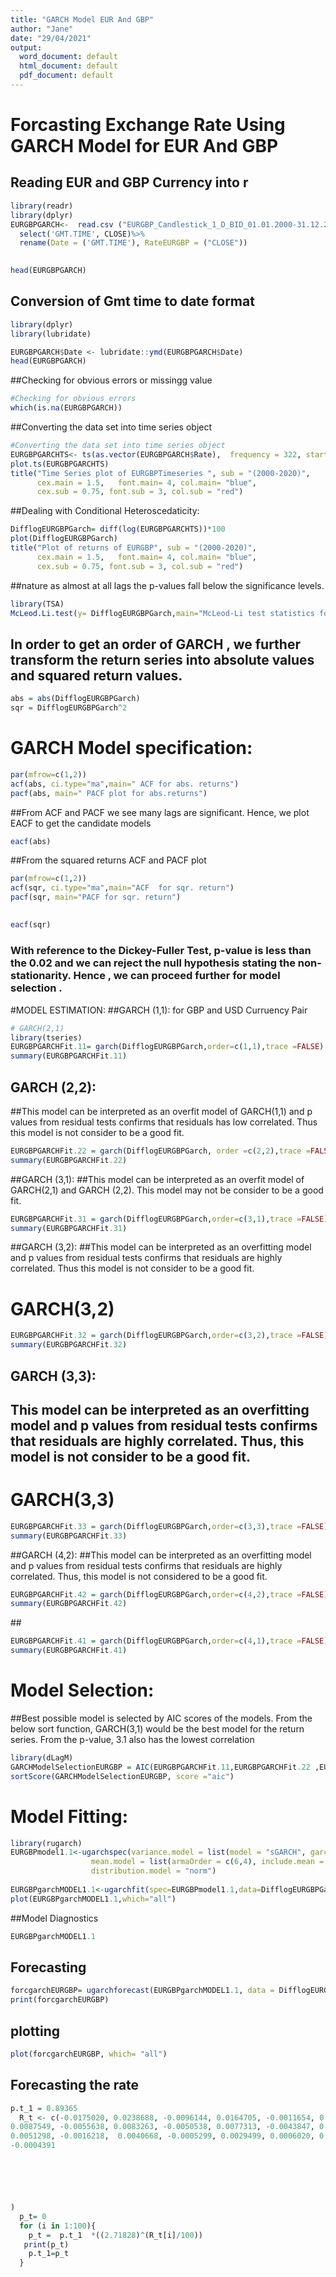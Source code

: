 ```yaml
---
title: "GARCH Model EUR And GBP"
author: "Jane"
date: "29/04/2021"
output:
  word_document: default
  html_document: default
  pdf_document: default
---
```





# Forcasting Exchange Rate Using GARCH Model for EUR And GBP
## Reading EUR and GBP Currency into r


```r
library(readr)
library(dplyr)
EURGBPGARCH<-  read.csv ("EURGBP_Candlestick_1_D_BID_01.01.2000-31.12.2020.csv")%>%
  select('GMT.TIME', CLOSE)%>%
  rename(Date = ('GMT.TIME'), RateEURGBP = ("CLOSE"))

  
head(EURGBPGARCH)
```

## Conversion of Gmt time to date format
```r
library(dplyr)
library(lubridate)

EURGBPGARCH$Date <- lubridate::ymd(EURGBPGARCH$Date)
head(EURGBPGARCH)

```



##Checking for obvious errors or missingg value
```r
#Checking for obvious errors
which(is.na(EURGBPGARCH))

```

##Converting the data set into time series object

```r
#Converting the data set into time series object
EURGBPGARCHTS<- ts(as.vector(EURGBPGARCH$Rate),  frequency = 322, start= c(2000,01,03))
plot.ts(EURGBPGARCHTS)
title("Time Series plot of EURGBPTimeseries ", sub = "(2000-2020)",
      cex.main = 1.5,   font.main= 4, col.main= "blue",
      cex.sub = 0.75, font.sub = 3, col.sub = "red")
```








##Dealing with Conditional Heteroscedaticity:


```r
 
DifflogEURGBPGarch= diff(log(EURGBPGARCHTS))*100
plot(DifflogEURGBPGarch)
title("Plot of returns of EURGBP", sub = "(2000-2020)",
      cex.main = 1.5,   font.main= 4, col.main= "blue",
      cex.sub = 0.75, font.sub = 3, col.sub = "red")
```

##nature as almost at all lags the p-values fall below the significance levels.



```r
library(TSA)
McLeod.Li.test(y= DifflogEURGBPGarch,main="McLeod-Li test statistics for Daily return series")
```



## In order to get an order of GARCH , we further transform the return series into absolute values and squared return values.


```r

abs = abs(DifflogEURGBPGarch)
sqr = DifflogEURGBPGarch^2
```




# GARCH Model specification:

```r
par(mfrow=c(1,2))
acf(abs, ci.type="ma",main=" ACF for abs. returns")
pacf(abs, main=" PACF plot for abs.returns")
```


##From ACF and PACF we see many lags are significant. Hence, we plot EACF to get the candidate models

```r
eacf(abs) 
```

##From the squared returns ACF and PACF plot
```r


par(mfrow=c(1,2))
acf(sqr, ci.type="ma",main="ACF  for sqr. return")
pacf(sqr, main="PACF for sqr. return")
```

##

```r
eacf(sqr) 
```



### With reference to the Dickey-Fuller Test, p-value is less than the 0.02 and we can reject the null hypothesis stating the non-stationarity. Hence , we can proceed further for model selection .


#MODEL ESTIMATION:
##GARCH (1,1): for GBP and USD Curruency Pair


```r


# GARCH(2,1)
library(tseries)
EURGBPGARCHFit.11= garch(DifflogEURGBPGarch,order=c(1,1),trace =FALSE)
summary(EURGBPGARCHFit.11)
```



## GARCH (2,2):
##This model can be interpreted as an overfit model of GARCH(1,1) and p values from residual tests confirms that residuals has low correlated. Thus this model is not consider to be a good fit.

```r

EURGBPGARCHFit.22 = garch(DifflogEURGBPGarch, order =c(2,2),trace =FALSE)
summary(EURGBPGARCHFit.22)
```


##GARCH (3,1):
##This model can be interpreted as an overfit model of GARCH(2,1) and GARCH (2,2). This model may not be consider to be a good fit.



```r

EURGBPGARCHFit.31 = garch(DifflogEURGBPGarch,order=c(3,1),trace =FALSE)
summary(EURGBPGARCHFit.31)
```


##GARCH (3,2):
##This model can be interpreted as an overfitting model and p values from residual tests confirms that residuals are highly correlated. Thus this model is not consider to be a good fit.

# GARCH(3,2) 

```r
EURGBPGARCHFit.32 = garch(DifflogEURGBPGarch,order=c(3,2),trace =FALSE)
summary(EURGBPGARCHFit.32)
```


## GARCH (3,3):
## This model can be interpreted as an overfitting model and p values from residual tests confirms that residuals are highly correlated. Thus, this model is not consider to be a good fit.

# GARCH(3,3)

```r

EURGBPGARCHFit.33 = garch(DifflogEURGBPGarch,order=c(3,3),trace =FALSE)
summary(EURGBPGARCHFit.33)
```


##GARCH (4,2):
##This model can be interpreted as an overfitting model and p values from residual tests confirms that residuals are highly correlated. Thus, this model is not considered to be a good fit.



```r

EURGBPGARCHFit.42 = garch(DifflogEURGBPGarch,order=c(4,2),trace =FALSE)
summary(EURGBPGARCHFit.42)
```
  ##
  
```r

EURGBPGARCHFit.41 = garch(DifflogEURGBPGarch,order=c(4,1),trace =FALSE)
summary(EURGBPGARCHFit.41)
```


# Model Selection:
##Best possible model is selected by AIC scores of the models. From the below sort function, GARCH(3,1) would be the best model for the return series. From the p-value, 3.1 also has the lowest correlation


```r
library(dLagM)
GARCHModelSelectionEURGBP = AIC(EURGBPGARCHFit.11,EURGBPGARCHFit.22 ,EURGBPGARCHFit.31,EURGBPGARCHFit.32,EURGBPGARCHFit.33, EURGBPGARCHFit.42, EURGBPGARCHFit.41)
sortScore(GARCHModelSelectionEURGBP, score ="aic")
```


# Model Fitting:

```r
library(rugarch)
EURGBPmodel1.1<-ugarchspec(variance.model = list(model = "sGARCH", garchOrder = c(1,1)), 
                  mean.model = list(armaOrder = c(6,4), include.mean = TRUE), 
                  distribution.model = "norm")
                  
EURGBPgarchMODEL1.1<-ugarchfit(spec=EURGBPmodel1.1,data=DifflogEURGBPGarch, out.sample = 100)
plot(EURGBPgarchMODEL1.1,which="all")
```

##Model Diagnostics

```r
EURGBPgarchMODEL1.1
```


## Forecasting

```r
forcgarchEURGBP= ugarchforecast(EURGBPgarchMODEL1.1, data = DifflogEURGBPGarch, n.ahead = 100, n.roll = 10)
print(forcgarchEURGBP)
```


## plotting

```r
plot(forcgarchEURGBP, which= "all")
```

## Forecasting the rate


```r
p.t_1 = 0.89365
  R_t <- c(-0.0175020, 0.0238688, -0.0096144, 0.0164705, -0.0011654, 0.0137289, -0.0007232, 0.0116537, -0.0002277, 0.0098904, 0.0004323, 0.0081169, 0.0012552, 0.0063438, 0.0022094, 0.0045913, 0.0032507, 0.0028840, 0.0043354, 0.0012485, 0.0054215, -0.0002880, 0.0064697, -0.0016996, 0.0074436, -0.0029618, 0.0083107, -0.0040527, 0.0090426, -0.0049536, 0.0096160, -0.0056500, 0.0100124, -0.0061315, 0.0102191, -0.0063924, 0.0102285, -0.0064322, 0.0100390 , -0.0062551, 0.0096543,  -0.0058704,  0.0090835 , -0.0052920,  0.0083405,  -0.0045383, 0.0074438, -0.0036315, 0.0064158 , -0.0025972, 0.0052821, -0.0014637, 0.0040710, -0.0002614, 0.0028126, 0.0009780, 0.0015380, 0.0022224, 0.0002787 ,  0.0034401, -0.0009348, 0.0046002, -0.0020729, 0.0056739, -0.0031084 , 0.0066347, -0.0040166, 0.0074593, -0.0047765 , 0.0081281, -0.0053708, 0.0086257, -0.0057864,  0.0089411, -0.0060148, 0.0090679, -0.0060524, 0.0090048, -0.0059001 ,
0.0087549, -0.0055638, 0.0083263, -0.0050538, 0.0077313, -0.0043847, 0.0069864, -0.0035747, 0.0061115, -0.0026455, 
0.0051298, -0.0016218,  0.0040668, -0.0005299, 0.0029499, 0.0006020, 0.0018074, 0.0017452, 0.0006683, 0.0028710 , 
-0.0004391






)
  p_t= 0
  for (i in 1:100){
    p_t =  p.t_1  *((2.71828)^(R_t[i]/100))
   print(p_t)
    p.t_1=p_t
  }
  
```









